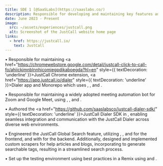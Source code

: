 ```yaml
---
title: SDE 1 [@SaaSLabs](https://saaslabs.co/)
description: Responsible for developing and maintaining key features and products for JustCall, a SaaS-based communication platform.
date: June 2023 - Present
image:
  src: ~/assets/experiences/justcall.png
  alt: Screenshot of the JustCall website home page
links:
  - href: https://justcall.io/
    text: JustCall
---
```


• Responsible for maintaining <a href="https://chromewebstore.google.com/detail/justcall-click-to-call-fo/ahiickjmnblnnhjcomiegpdikaboegda?hl=en" style={{ textDecoration: 'underline' }}>JustCall Chrome extension</a>, <a href="https://app.justcall.io/dialer"  style={{ textDecoration: 'underline' }}>Dialer app</a> and Monorepo which uses <TechPill id="remix-run" />, <TechPill id="vite" />, and <TechPill id="php" />.

• Responsible for maintaining a widely adopted meeting automation bot for Zoom and Google Meet, using <TechPill id="puppeteer" />, <TechPill id="nodejs" />, and <TechPill id="typescript" />.

• Authored the <a href="https://github.com/saaslabsco/justcall-dialer-sdk/" style={{ textDecoration: 'underline' }}>JustCall Dialer SDK</a> in <TechPill id="typescript" />, enabling seamless integration and communication with the JustCall Dialer across diverse web environments.

• Engineered the JustCall Global Search feature, utilizing <TechPill id="react" />, <TechPill id="tailwind" />, and <TechPill id="typescript" /> for the frontend, and <TechPill id="nodejs" /> with <TechPill id="algolia" /> for the backend. 
  Additionally, designed and implemented custom scrapers for help articles and blogs, incorporating <TechPill id="openai" /> to generate searchable tags, resulting in a streamlined search process.

• Set up the testing environment using best practices in a Remix using <TechPill id="vitest" /> and <TechPill id="testing-library" />.

